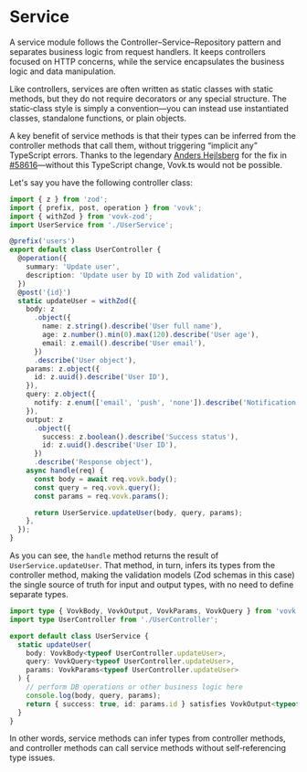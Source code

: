 
# Service

A service module follows the Controller–Service–Repository pattern and separates business logic from request handlers. It keeps controllers focused on HTTP concerns, while the service encapsulates the business logic and data manipulation.

Like controllers, services are often written as static classes with static methods, but they do not require decorators or any special structure. The static‑class style is simply a convention—you can instead use instantiated classes, standalone functions, or plain objects.

A key benefit of service methods is that their types can be inferred from the controller methods that call them, without triggering “implicit any” TypeScript errors. Thanks to the legendary [Anders Hejlsberg](https://github.com/ahejlsberg) for the fix in [#58616](https://github.com/microsoft/TypeScript/issues/58616)—without this TypeScript change, Vovk.ts would not be possible.

Let's say you have the following controller class:

```ts filename="src/modules/user/UserController.ts" {38}
import { z } from 'zod';
import { prefix, post, operation } from 'vovk';
import { withZod } from 'vovk-zod';
import UserService from './UserService';

@prefix('users')
export default class UserController {
  @operation({
    summary: 'Update user',
    description: 'Update user by ID with Zod validation',
  })
  @post('{id}')
  static updateUser = withZod({
    body: z
      .object({
        name: z.string().describe('User full name'),
        age: z.number().min(0).max(120).describe('User age'),
        email: z.email().describe('User email'),
      })
      .describe('User object'),
    params: z.object({
      id: z.uuid().describe('User ID'),
    }),
    query: z.object({
      notify: z.enum(['email', 'push', 'none']).describe('Notification type'),
    }),
    output: z
      .object({
        success: z.boolean().describe('Success status'),
        id: z.uuid().describe('User ID'),
      })
      .describe('Response object'),
    async handle(req) {
      const body = await req.vovk.body();
      const query = req.vovk.query();
      const params = req.vovk.params();

      return UserService.updateUser(body, query, params);
    },
  });
}
```

As you can see, the `handle` method returns the result of `UserService.updateUser`. That method, in turn, infers its types from the controller method, making the validation models (Zod schemas in this case) the single source of truth for input and output types, with no need to define separate types.

```ts filename="src/modules/user/UserService.ts"
import type { VovkBody, VovkOutput, VovkParams, VovkQuery } from 'vovk';
import type UserController from './UserController';

export default class UserService {
  static updateUser(
    body: VovkBody<typeof UserController.updateUser>,
    query: VovkQuery<typeof UserController.updateUser>,
    params: VovkParams<typeof UserController.updateUser>
  ) {
    // perform DB operations or other business logic here
    console.log(body, query, params);
    return { success: true, id: params.id } satisfies VovkOutput<typeof UserController.updateUser>;
  }
}
```

In other words, service methods can infer types from controller methods, and controller methods can call service methods without self‑referencing type issues.
